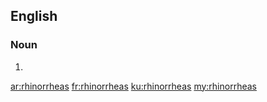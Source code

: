 ==English==

===Noun===
{{head|en}}

# {{plural of|rhinorrhea}}

[[ar:rhinorrheas]]
[[fr:rhinorrheas]]
[[ku:rhinorrheas]]
[[my:rhinorrheas]]